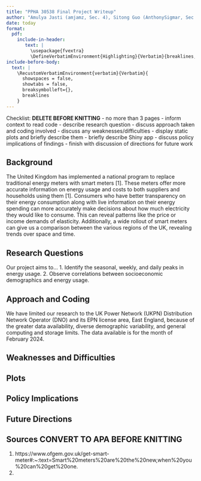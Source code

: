 ```yaml
---
title: "PPHA 30538 Final Project Writeup"
author: "Amulya Jasti (amjamz, Sec. 4), Sitong Guo (AnthonySigmar, Sec. 4), Helen Liu (helenriv, Sec. 3)"
date: today
format: 
  pdf:
    include-in-header: 
       text: |
         \usepackage{fvextra}
         \DefineVerbatimEnvironment{Highlighting}{Verbatim}{breaklines,commandchars=\\\{\}}
include-before-body:
  text: |
    \RecustomVerbatimEnvironment{verbatim}{Verbatim}{
      showspaces = false,
      showtabs = false,
      breaksymbolleft={},
      breaklines
    }
---
```


Checklist: **DELETE BEFORE KNITTING**
- no more than 3 pages
- inform context to read code
- describe research question
- discuss approach taken and coding involved
- discuss any weaknesses/difficulties
- display static plots and briefly describe them
- briefly describe Shiny app
- discuss policy implications of findings
- finish with discussion of directions for future work

## Background
The United Kingdom has implemented a national program to replace traditional energy meters with smart meters [1]. These meters offer more accurate information on energy usage and costs to both suppliers and households using them [1]. Consumers who have better transparency on their energy consumption along with live information on their energy spending can more accurately make decisions about how much electricity they would like to consume. This can reveal patterns like the price or income demands of elasticity. Additionally, a wide rollout of smart meters can give us a comparison between the various regions of the UK, revealing trends over space and time.

## Research Questions
Our project aims to...
1. Identify the seasonal, weekly, and daily peaks in energy usage.
2. Observe correlations between socioeconomic demographics and energy usage.

## Approach and Coding
We have limited our research to the UK Power Network (UKPN) Distribution Network Operator (DNO) and its EPN license area, East England, because of the greater data availability, diverse demographic variability, and general computing and storage limits. The data available is for the month of February 2024.

## Weaknesses and Difficulties



## Plots



## Policy Implications



## Future Directions



## Sources **CONVERT TO APA BEFORE KNITTING**
1. https://www.ofgem.gov.uk/get-smart-meter#:~:text=Smart%20meters%20are%20the%20new,when%20you%20can%20get%20one.
2. 
